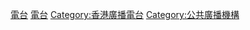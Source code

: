 {{Catnav|頁面分類|...|各國電視台|中国电视台|香港電視台}}
{{Catnav|頁面分類|...|中国电视|中国电视台|香港電視台}}
{{commonscat|Radio Television Hong Kong}}
{{catmore}}
[[Category:香港政府部門|電台]]
[[Category:香港電視台|電台]]
[[Category:香港廣播電台|Category:香港廣播電台]]
[[Category:公共廣播機構|Category:公共廣播機構]]